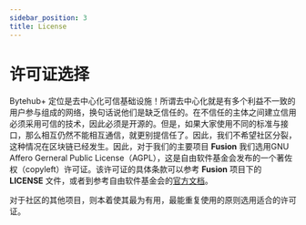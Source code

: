 ```yaml
---
sidebar_position: 3
title: License
---
```


# 许可证选择
 
Bytehub+ 定位是去中心化可信基础设施！所谓去中心化就是有多个利益不一致的用户参与组成的网络，换句话说他们是缺乏信任的。在不信任的主体之间建立信用必须采用可信的技术，因此必须是开源的。但是，如果大家使用不同的标准与接口，那么相互仍然不能相互通信，就更别提信任了。因此，我们不希望社区分裂，这种情况在区块链已经发生。因此，对于我们的主要项目 **Fusion** 我们选用GNU Affero Gerneral Public License（AGPL），这是自由软件基金会发布的一个著佐权（copyleft）许可证。该许可证的具体条款可以参考 **Fusion** 项目下的 **LICENSE** 文件，或者到参考自由软件基金会的[官方文档](https://www.gnu.org/licenses/agpl-3.0.txt)。

对于社区的其他项目，则本着使其最为有用，最能重复使用的原则选用适合的许可证。

